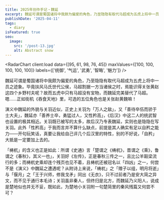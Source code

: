 ```yaml
---
title: 2025年创作手记・魏延
excerpt: 魏延可谓是蜀国诸将中我颇为偏爱的角色，乃至隐隐有取代马超成为五虎上将中一员之迹象。
publishDate: '2025-04-11'
tags:
  - diary
isFeatured: true
seo:
  image:
    src: '/post-13.jpg'
    alt: Abstract snow
---
```



<RadarChart client:load data={[95, 61, 98, 76, 45]} maxValues={[100, 100, 100, 100, 100]} labels={['统御', '气运', '武勇', '智略', '魅力']} />

魏延可谓是蜀国诸将中我颇为偏爱的角色，乃至隐隐有取代马超成为五虎上将中一员之迹象。毕竟扶风马氏世代公侯，马超割据一方当诸侯之时，焉能识得关张黄赵这四个乡野村夫呢？故而五虎中只有马超没有宝物，而魏延完美替代了马超。嗯……正如街机《吞食天地》里，可选的五位角色也是关张赵黄魏嘛！

演义中魏延的外貌与关羽近似，正史上关羽为「万人之敌」，又「善待卒伍而骄于士大夫」，魏延亦「善养士卒，勇猛过人，又性矜高」，《后汉》中这二人的统武智也设置的极其相近。关羽既已被写的太多，故后汉乃专表魏延，实则也是隐隐在写关羽。此外「性矜高」于我而言并不算什么缺点，前提是其人确实有足以自矜之能力——开句玩笑话，真要让我给自己评几个后汉里的特性，别的不好说，「自矜」大抵是一定要加上去的。

「梼杌」的含义也正是如此：所谓《史通》言「楚谓之《梼杌》，晋谓之《乘》，鲁谓之《春秋》，其义一也」，关羽好《左传》，正是春秋三传之一，且比公羊榖梁流行的多；而梼杌史乘却连个残页也见不着，且梼杌还被冠名以「四凶」之一，何尝不是《演义》中魏延之遭遇呢？从附诗上来说，「梼杌」之「赠子以组，明月将逝」与「偃月」之「王于兴师，修我戈矛」同出《无衣》，只不过前者乃是安大简之异文，而不见于通行本毛诗；关羽虽非秦人，但终归是北方，而魏延乃义阳人，说成是楚地似也并无不妥，既如此，为楚地小关羽附一句楚简里的秦风残篇又何尝不可？
